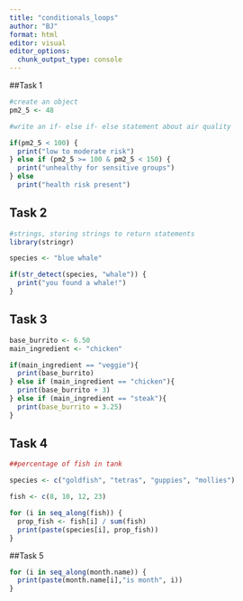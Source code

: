 ```yaml
---
title: "conditionals_loops"
author: "BJ"
format: html
editor: visual
editor_options: 
  chunk_output_type: console
---
```


##Task 1

```r
#create an object 
pm2_5 <- 48

#write an if- else if- else statement about air quality

if(pm2_5 < 100) {
  print("low to moderate risk") 
} else if (pm2_5 >= 100 & pm2_5 < 150) {
  print("unhealthy for sensitive groups")
} else
  print("health risk present")
```

## Task 2

```r
#strings, storing strings to return statements
library(stringr)

species <- "blue whale" 

if(str_detect(species, "whale")) {
  print("you found a whale!")
}
```

## Task 3

```r
base_burrito <- 6.50
main_ingredient <- "chicken"

if(main_ingredient == "veggie"){
  print(base_burrito)
} else if (main_ingredient == "chicken"){
  print(base_burrito + 3)
} else if (main_ingredient == "steak"){
  print(base_burrito = 3.25)
}
```

## Task 4

```r
##percentage of fish in tank

species <- c("goldfish", "tetras", "guppies", "mollies")

fish <- c(8, 10, 12, 23)

for (i in seq_along(fish)) {
  prop_fish <- fish[i] / sum(fish)
  print(paste(species[i], prop_fish))
}
```

##Task 5

```r

for (i in seq_along(month.name)) {
  print(paste(month.name[i],"is month", i))
}
```

